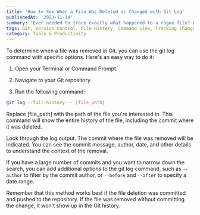 ```yaml
---
title: 'How to See When a File Was Deleted or Changed with Git Log'
publishedAt: '2023-11-14'
summary: 'Ever needed to trace exactly what happened to a rogue file? Well, there's a Git command for that!'
tags: Git, Version Control, File History, Command Line, Tracking Changes, Debug
category: Tools & Productivity
---
```


To determine when a file was removed in Git, you can use the git log command with specific options. Here's an easy way to do it:

1. Open your Terminal or Command Prompt.

2. Navigate to your Git repository.

3. Run the following command:

```bash
git log --full-history -- [file_path]
```

Replace [file_path] with the path of the file you're interested in. This command will show the entire history of the file, including the commit where it was deleted.

Look through the log output. The commit where the file was removed will be indicated. You can see the commit message, author, date, and other details to understand the context of the removal.

If you have a large number of commits and you want to narrow down the search, you can add additional options to the git log command, such as `--author` to filter by the commit author, or `--before` and `--after` to specify a date range.

Remember that this method works best if the file deletion was committed and pushed to the repository. If the file was removed without committing the change, it won't show up in the Git history.
